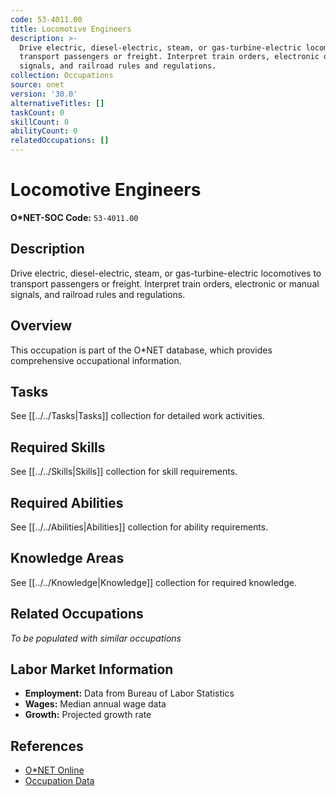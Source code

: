```yaml
---
code: 53-4011.00
title: Locomotive Engineers
description: >-
  Drive electric, diesel-electric, steam, or gas-turbine-electric locomotives to
  transport passengers or freight. Interpret train orders, electronic or manual
  signals, and railroad rules and regulations.
collection: Occupations
source: onet
version: '30.0'
alternativeTitles: []
taskCount: 0
skillCount: 0
abilityCount: 0
relatedOccupations: []
---
```

# Locomotive Engineers

**O*NET-SOC Code:** `53-4011.00`

## Description

Drive electric, diesel-electric, steam, or gas-turbine-electric locomotives to transport passengers or freight. Interpret train orders, electronic or manual signals, and railroad rules and regulations.

## Overview

This occupation is part of the O*NET database, which provides comprehensive occupational information.

## Tasks

See [[../../Tasks|Tasks]] collection for detailed work activities.

## Required Skills

See [[../../Skills|Skills]] collection for skill requirements.

## Required Abilities

See [[../../Abilities|Abilities]] collection for ability requirements.

## Knowledge Areas

See [[../../Knowledge|Knowledge]] collection for required knowledge.

## Related Occupations

*To be populated with similar occupations*

## Labor Market Information

- **Employment:** Data from Bureau of Labor Statistics
- **Wages:** Median annual wage data
- **Growth:** Projected growth rate

## References

- [O*NET Online](https://www.onetonline.org/link/summary/53-4011.00)
- [Occupation Data](https://www.onetcenter.org/)
